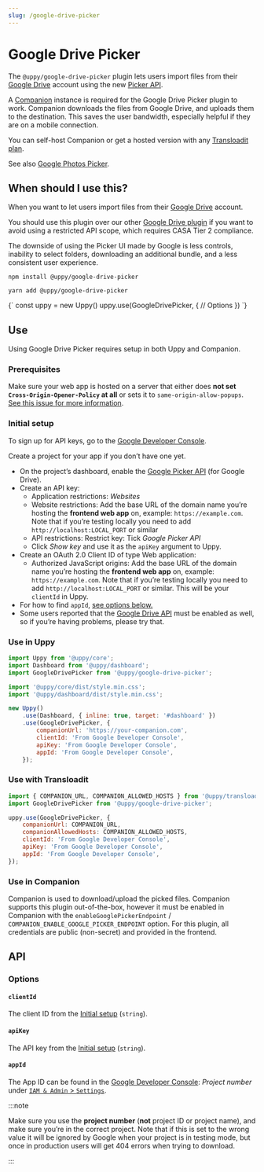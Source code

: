 ```yaml
---
slug: /google-drive-picker
---
```




# Google Drive Picker

The `@uppy/google-drive-picker` plugin lets users import files from their
[Google Drive](https://drive.google.com) account using the new
[Picker API](https://developers.google.com/drive/picker).

A [Companion](/docs/companion) instance is required for the Google Drive Picker
plugin to work. Companion downloads the files from Google Drive, and uploads
them to the destination. This saves the user bandwidth, especially helpful if
they are on a mobile connection.

You can self-host Companion or get a hosted version with any
[Transloadit plan](https://transloadit.com/pricing/).

See also [Google Photos Picker](./google-photos-picker.mdx).

## When should I use this?

When you want to let users import files from their
[Google Drive](https://drive.google.com) account.

You should use this plugin over our other
[Google Drive plugin](/docs/google-drive) if you want to avoid using a
restricted API scope, which requires CASA Tier 2 compliance.

The downside of using the Picker UI made by Google is less controls, inability
to select folders, downloading an additional bundle, and a less consistent user
experience.

<Tabs>
  <TabItem value="npm" label="NPM" default>

```shell
npm install @uppy/google-drive-picker
```

  </TabItem>

  <TabItem value="yarn" label="Yarn">

```shell
yarn add @uppy/google-drive-picker
```

  </TabItem>

  <TabItem value="cdn" label="CDN">
    <UppyCdnExample>
      {`
        const uppy = new Uppy()
        uppy.use(GoogleDrivePicker, {
          // Options
        })
      `}
    </UppyCdnExample>
  </TabItem>
</Tabs>

## Use

Using Google Drive Picker requires setup in both Uppy and Companion.

### Prerequisites

Make sure your web app is hosted on a server that either does **not set `Cross-Origin-Opener-Policy` at all** or sets it to `same-origin-allow-popups`. [See this issue for more information](https://github.com/transloadit/uppy/issues/5625).

### Initial setup

To sign up for API keys, go to the
[Google Developer Console](https://console.developers.google.com/).

Create a project for your app if you don’t have one yet.

- On the project’s dashboard, enable the
  [Google Picker API](https://console.cloud.google.com/apis/library/picker.googleapis.com)
  (for Google Drive).
- Create an API key:
  - Application restrictions: _Websites_
  - Website restrictions: Add the base URL of the domain name you’re hosting the
    **frontend web app** on, example: `https://example.com`. Note that if you’re
    testing locally you need to add `http://localhost:LOCAL_PORT` or similar
  - API restrictions: Restrict key: Tick _Google Picker API_
  - Click _Show key_ and use it as the `apiKey` argument to Uppy.
- Create an OAuth 2.0 Client ID of type Web application:
  - Authorized JavaScript origins: Add the base URL of the domain name you’re
    hosting the **frontend web app** on, example: `https://example.com`. Note
    that if you’re testing locally you need to add `http://localhost:LOCAL_PORT`
    or similar. This will be your `clientId` in Uppy.
- For how to find `appId`, [see options below.](#appid)
- Some users reported that the
  [Google Drive API](https://console.cloud.google.com/marketplace/product/google/drive.googleapis.com?q=search&referrer=search)
  must be enabled as well, so if you’re having problems, please try that.

### Use in Uppy

```js {10-13} showLineNumbers
import Uppy from '@uppy/core';
import Dashboard from '@uppy/dashboard';
import GoogleDrivePicker from '@uppy/google-drive-picker';

import '@uppy/core/dist/style.min.css';
import '@uppy/dashboard/dist/style.min.css';

new Uppy()
	.use(Dashboard, { inline: true, target: '#dashboard' })
	.use(GoogleDrivePicker, {
		companionUrl: 'https://your-companion.com',
		clientId: 'From Google Developer Console',
		apiKey: 'From Google Developer Console',
		appId: 'From Google Developer Console',
	});
```

### Use with Transloadit

```js
import { COMPANION_URL, COMPANION_ALLOWED_HOSTS } from '@uppy/transloadit';
import GoogleDrivePicker from '@uppy/google-drive-picker';

uppy.use(GoogleDrivePicker, {
	companionUrl: COMPANION_URL,
	companionAllowedHosts: COMPANION_ALLOWED_HOSTS,
	clientId: 'From Google Developer Console',
	apiKey: 'From Google Developer Console',
	appId: 'From Google Developer Console',
});
```

### Use in Companion

Companion is used to download/upload the picked files. Companion supports this
plugin out-of-the-box, however it must be enabled in Companion with the
`enableGooglePickerEndpoint` / `COMPANION_ENABLE_GOOGLE_PICKER_ENDPOINT` option.
For this plugin, all credentials are public (non-secret) and provided in the
frontend.

## API

### Options

<CompanionOptions />

#### `clientId`

The client ID from the [Initial setup](#initial-setup) (`string`).

#### `apiKey`

The API key from the [Initial setup](#initial-setup) (`string`).

#### `appId`

The App ID can be found in the
[Google Developer Console](https://console.developers.google.com): _Project
number_ under
[`IAM & Admin` > `Settings`](https://console.cloud.google.com/iam-admin/settings).

:::note

Make sure you use the **project number** (**not** project ID or project name),
and make sure you’re in the correct project. Note that if this is set to the
wrong value it will be ignored by Google when your project is in testing mode,
but once in production users will get 404 errors when trying to download.

:::
